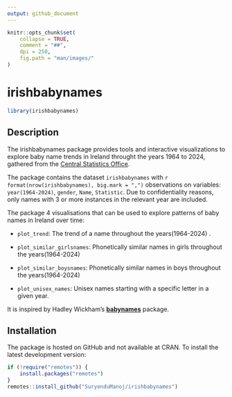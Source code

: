 ```yaml
---
output: github_document
---
```


```r
knitr::opts_chunk$set(
    collapse = TRUE,
    comment = "##",
    dpi = 250,
    fig.path = "man/images/"
)
```

# irishbabynames

```r
library(irishbabynames)
```


## Description

The irishbabynames package provides tools and interactive visualizations to explore baby name trends in Ireland throught the years 1964 to 2024, gathered from the [Central Statistics Office](https://www.cso.ie/en/interactivezone/visualisationtools/babynamesofireland/).

The package contains the dataset `irishbabynames` with `r  format(nrow(irishbabynames), big.mark = ",")` observations on variables: `year(1964-2024)`, `gender`, `Name`, `Statistic`. Due to confidentiality reasons, only names with 3 or more instances in the relevant year are included.

The package 4 visualisations that can be used to explore patterns of baby names in Ireland over time:


* `plot_trend`: The trend of a name throughout the years(1964-2024) .

* `plot_similar_girlsnames`: Phonetically similar names in girls throughout the years(1964-2024)

* `plot_similar_boysnames`: Phonetically similar names in boys throughout the years(1964-2024)

* `plot_unisex_names`: Unisex names starting with a specific letter in a given year.

It is inspired by Hadley Wickham's [**babynames**](https://cran.r-project.org/package=babynames) package.

## Installation

The package is hosted on GitHub and not available at CRAN. To install the latest development version:

```r
if (!require("remotes")) {
    install.packages("remotes")
}
remotes::install_github("SuryenduManoj/irishbabynames")
```

